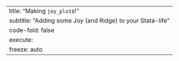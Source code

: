 ---
title: "Making `joy_plot`s!"
subtitle: "Adding some Joy (and Ridge) to your Stata-life "
code-fold: false
execute:
  freeze: auto
---